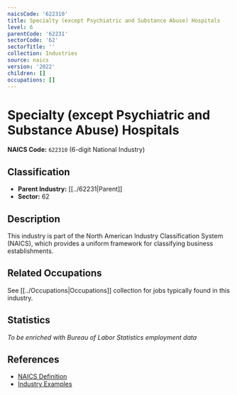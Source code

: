 ```yaml
---
naicsCode: '622310'
title: Specialty (except Psychiatric and Substance Abuse) Hospitals
level: 6
parentCode: '62231'
sectorCode: '62'
sectorTitle: ''
collection: Industries
source: naics
version: '2022'
children: []
occupations: []
---
```

# Specialty (except Psychiatric and Substance Abuse) Hospitals

**NAICS Code:** `622310` (6-digit National Industry)

## Classification

- **Parent Industry:** [[../62231|Parent]]
- **Sector:** 62

## Description

This industry is part of the North American Industry Classification System (NAICS), which provides a uniform framework for classifying business establishments.

## Related Occupations

See [[../Occupations|Occupations]] collection for jobs typically found in this industry.

## Statistics

*To be enriched with Bureau of Labor Statistics employment data*

## References

- [NAICS Definition](https://www.census.gov/naics/)
- [Industry Examples](https://www.census.gov/naics/2022NAICS/)
